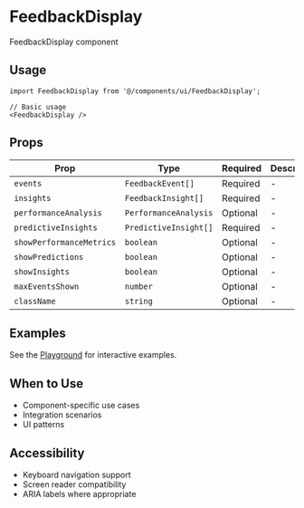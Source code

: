 # FeedbackDisplay

FeedbackDisplay component

## Usage

```tsx
import FeedbackDisplay from '@/components/ui/FeedbackDisplay';

// Basic usage
<FeedbackDisplay />
```

## Props

| Prop | Type | Required | Description |
|------|------|----------|-------------|
| `events` | `FeedbackEvent[]` | Required | - |
| `insights` | `FeedbackInsight[]` | Required | - |
| `performanceAnalysis` | `PerformanceAnalysis` | Optional | - |
| `predictiveInsights` | `PredictiveInsight[]` | Required | - |
| `showPerformanceMetrics` | `boolean` | Optional | - |
| `showPredictions` | `boolean` | Optional | - |
| `showInsights` | `boolean` | Optional | - |
| `maxEventsShown` | `number` | Optional | - |
| `className` | `string` | Optional | - |

## Examples

See the [Playground](/play) for interactive examples.

## When to Use

- Component-specific use cases
- Integration scenarios
- UI patterns

## Accessibility

- Keyboard navigation support
- Screen reader compatibility
- ARIA labels where appropriate
